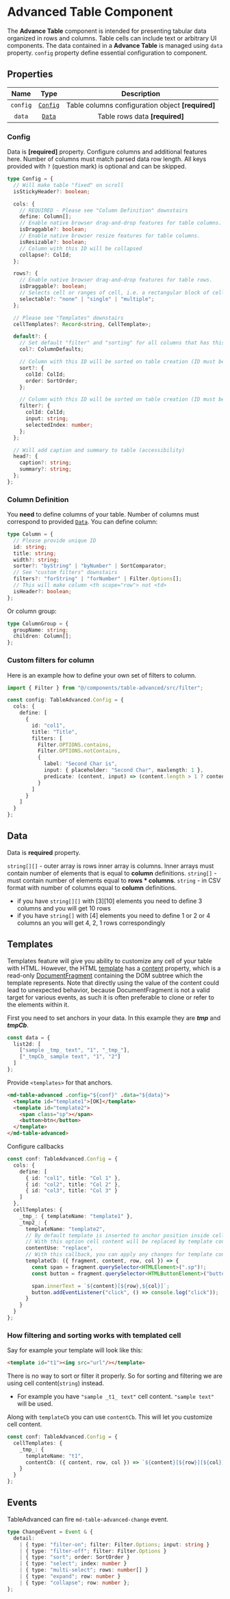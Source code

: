 # Advanced Table Component

The **Advance Table** component is intended for presenting tabular data organized in rows and columns.
Table cells can include text or arbitrary UI components.
The data contained in a **Advance Table** is managed using `data` property. `config` property define essential configuration to component.

## Properties

| Name     | Type                | Description                                       |
| :-------: | :------------------: | :------------------------------------------------:|
| `config` | [`Config`](#config) | Table columns configuration object **[required]** |
| `data`   | [`Data`](#data)     | Table rows data **[required]**                    |

### Config

Data is **[required]** property.
Configure columns and additional features here. Number of columns must match parsed data row length. All keys provided with `?` (question mark) is optional and can be skipped.

```ts
type Config = {
  // Will make table "fixed" on scroll
  isStickyHeader?: boolean;

  cols: {
    // REQUIRED - Please see "Column Definition" downstairs
    define: Column[];
    // Enable native browser drag-and-drop features for table columns.
    isDraggable?: boolean;
    // Enable native browser resize features for table columns.
    isResizable?: boolean;
    // Column with this ID will be collapsed
    collapse?: ColId;
  };

  rows?: {
    // Enable native browser drag-and-drop features for table rows.
    isDraggable?: boolean;
    // Selects cell or ranges of cell, i.e. a rectangular block of cells
    selectable?: "none" | "single" | "multiple";
  };

  // Please see "Templates" downstairs
  cellTemplates?: Record<string, CellTemplate>;

  default?: {
    // Set default "filter" and "sorting" for all columns that has this props undefined
    col?: ColumnDefaults;

    // Column with this ID will be sorted on table creation (ID must be unique)
    sort?: {
      colId: ColId;
      order: SortOrder;
    };

    // Column with this ID will be sorted on table creation (ID must be unique)
    filter?: {
      colId: ColId;
      input: string;
      selectedIndex: number;
    };
  };

  // Will add caption and summary to table (accessibility)
  head?: {
    caption?: string;
    summary?: string;
  };
};
```

### Column Definition

You **need** to define columns of your table.
Number of columns must correspond to provided [`Data`](#data).
You can define column:

```ts
type Column = {
  // Please provide unique ID
  id: string;
  title: string;
  width?: string;
  sorter?: "byString" | "byNumber" | SortComparator;
  // See "custom filters" downstairs
  filters?: "forString" | "forNumber" | Filter.Options[];
  // This will make column <th scope="row"> not <td>
  isHeader?: boolean;
};
```

Or column group:

```ts
type ColumnGroup = {
  groupName: string;
  children: Column[];
};
```

### Custom filters for column

Here is an example how to define your own set of filters to column.

```ts
import { Filter } from "@/components/table-advanced/src/filter";

const config: TableAdvanced.Config = {
  cols: {
    define: [
      {
        id: "col1",
        title: "Title",
        filters: [
          Filter.OPTIONS.contains,
          Filter.OPTIONS.notContains,
          {
            label: "Second Char is",
            input: { placeholder: "Second Сhar", maxlength: 1 },
            predicate: (content, input) => (content.length > 1 ? content[1] == input : false)
          }
        ]
      }
    ]
  }
};
```

## Data

Data is **required** property.

`string[][]` - outer array is rows inner array is columns. Inner arrays must contain number of elements that is equal to **column** definitions.
`string[]` - must contain number of elements equal to **rows \* columns**.
`string` - in CSV format with number of columns equal to **column** definitions.

- if you have `string[][]` with [3][10] elements you need to define 3 columns and you will get 10 rows
- if you have `string[]` with [4] elements you need to define 1 or 2 or 4 columns an you will get 4, 2, 1 rows correspondingly

## Templates

Templates feature will give you ability to customize any cell of your table with HTML. However, the HTML [template](https://developer.mozilla.org/en-US/docs/Web/API/HTMLTemplateElement) has a [content](https://developer.mozilla.org/en-US/docs/Web/API/HTMLTemplateElement/content) property, which is a read-only [DocumentFragment](https://developer.mozilla.org/en-US/docs/Web/API/DocumentFragment) containing the DOM subtree which the template represents.
Note that directly using the value of the content could lead to unexpected behavior, because DocumentFragment is not a valid target for various events, as such it is often preferable to clone or refer to the elements within it.

First you need to set anchors in your data.
In this example they are **_tmp_** and **_tmpCb_**.

```ts
const data = {
  list2d: [
    ["sample _tmp_ text", "1", "_tmp_"],
    ["_tmpCb_ sample text", "1", "2"]
  ]
};
```

Provide `<templates>` for that anchors.

```html
<md-table-advanced .config="${conf}" .data="${data}">
  <template id="template1">[OK]</template>
  <template id="template2">
    <span class="sp"></span>
    <button>btn</button>
  </template>
</md-table-advanced>
```

Configure callbacks

```ts
const conf: TableAdvanced.Config = {
  cols: {
    define: [
      { id: "col1", title: "Col 1" },
      { id: "col2", title: "Col 2" },
      { id: "col3", title: "Col 3" }
    ]
  },
  cellTemplates: {
    _tmp_: { templateName: "template1" },
    _tmp2_: {
      templateName: "template2",
      // By default template is inserted to anchor position inside cell text
      // With this option cell content will be replaced by template content
      contentUse: "replace",
      // With this callback, you can apply any changes for template content after it inserted to the DOM
      templateCb: ({ fragment, content, row, col }) => {
        const span = fragment.querySelector<HTMLElement>(".sp")!;
        const button = fragment.querySelector<HTMLButtonElement>("button")!;

        span.innerText = `${content}[${row},${col}]`;
        button.addEventListener("click", () => console.log("click"));
      }
    }
  }
};
```

### How filtering and sorting works with templated cell

Say for example your template will look like this:

```html
<template id="t1"><img src="url"/></template>
```

There is no way to sort or filter it properly.
So for sorting and filtering we are using cell content(`string`) instead.

- For example you have `"sample _t1_ text"` cell content. `"sample text"` will be used.

Along with `templateCb` you can use `contentCb`. This will let you customize cell content.
```ts
const conf: TableAdvanced.Config = {
  cellTemplates: {
    _tmp_: {
      templateName: "t1",
      contentCb: ({ content, row, col }) => `${content}[${row}][${col}]`
    }
  }
};
```

## Events

TableAdvanced can fire `md-table-advanced-change` event.

```ts
type ChangeEvent = Event & {
  detail:
    | { type: "filter-on"; filter: Filter.Options; input: string }
    | { type: "filter-off"; filter: Filter.Options }
    | { type: "sort"; order: SortOrder }
    | { type: "select"; index: number }
    | { type: "multi-select"; rows: number[] }
    | { type: "expand"; row: number }
    | { type: "collapse"; row: number };
};
```
